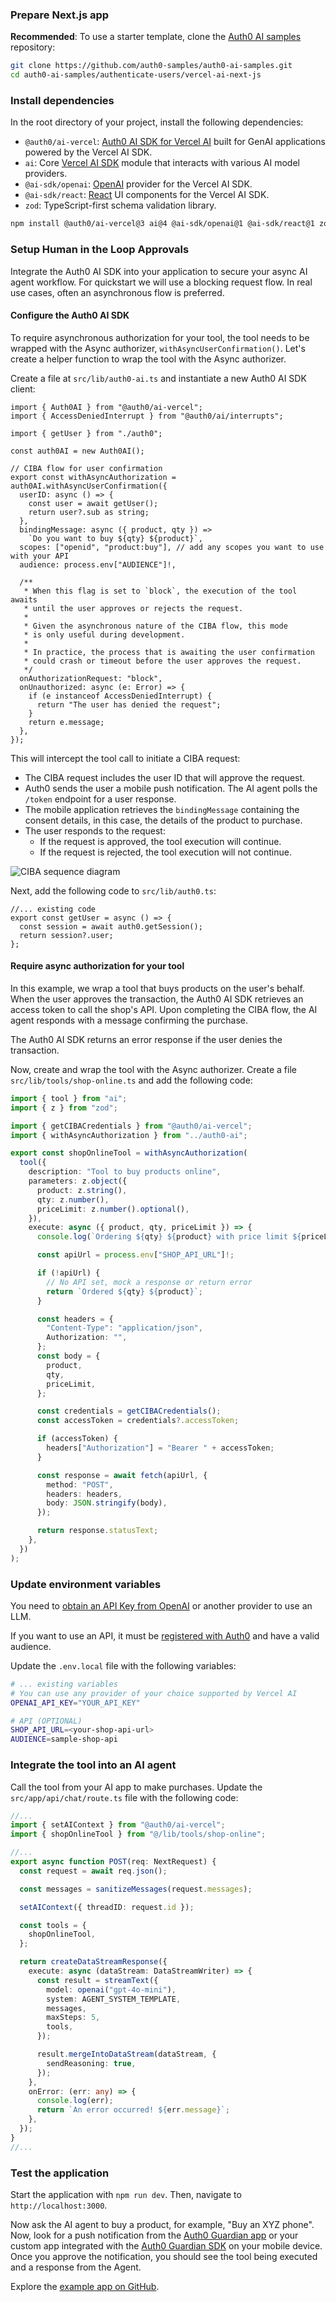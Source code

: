 ### Prepare Next.js app

**Recommended**: To use a starter template, clone the [Auth0 AI samples](https://github.com/auth0-samples/auth0-ai-samples) repository:

```bash
git clone https://github.com/auth0-samples/auth0-ai-samples.git
cd auth0-ai-samples/authenticate-users/vercel-ai-next-js
```

### Install dependencies

In the root directory of your project, install the following dependencies:

- `@auth0/ai-vercel`: [Auth0 AI SDK for Vercel AI](https://github.com/auth0-lab/auth0-ai-js/tree/main/packages/ai-vercel) built for GenAI applications powered by the Vercel AI SDK.
- `ai`: Core [Vercel AI SDK](https://sdk.vercel.ai/docs) module that interacts with various AI model providers.
- `@ai-sdk/openai`: [OpenAI](https://sdk.vercel.ai/providers/ai-sdk-providers/openai) provider for the Vercel AI SDK.
- `@ai-sdk/react`: [React](https://react.dev/) UI components for the Vercel AI SDK.
- `zod`: TypeScript-first schema validation library.

```bash
npm install @auth0/ai-vercel@3 ai@4 @ai-sdk/openai@1 @ai-sdk/react@1 zod@3
```

### Setup Human in the Loop Approvals

Integrate the Auth0 AI SDK into your application to secure your async AI agent workflow. For quickstart we will use a blocking request flow. In real use cases, often an asynchronous flow is preferred.

#### Configure the Auth0 AI SDK

To require asynchronous authorization for your tool, the tool needs to be wrapped with the Async authorizer, `withAsyncUserConfirmation()`. Let's create a helper function to wrap the tool with the Async authorizer.

Create a file at `src/lib/auth0-ai.ts` and instantiate a new Auth0 AI SDK client:

```tsx src/lib/auth0-ai.ts lines
import { Auth0AI } from "@auth0/ai-vercel";
import { AccessDeniedInterrupt } from "@auth0/ai/interrupts";

import { getUser } from "./auth0";

const auth0AI = new Auth0AI();

// CIBA flow for user confirmation
export const withAsyncAuthorization = auth0AI.withAsyncUserConfirmation({
  userID: async () => {
    const user = await getUser();
    return user?.sub as string;
  },
  bindingMessage: async ({ product, qty }) =>
    `Do you want to buy ${qty} ${product}`,
  scopes: ["openid", "product:buy"], // add any scopes you want to use with your API
  audience: process.env["AUDIENCE"]!,

  /**
   * When this flag is set to `block`, the execution of the tool awaits
   * until the user approves or rejects the request.
   *
   * Given the asynchronous nature of the CIBA flow, this mode
   * is only useful during development.
   *
   * In practice, the process that is awaiting the user confirmation
   * could crash or timeout before the user approves the request.
   */
  onAuthorizationRequest: "block",
  onUnauthorized: async (e: Error) => {
    if (e instanceof AccessDeniedInterrupt) {
      return "The user has denied the request";
    }
    return e.message;
  },
});
```

This will intercept the tool call to initiate a CIBA request:

- The CIBA request includes the user ID that will approve the request.
- Auth0 sends the user a mobile push notification. The AI agent polls the `/token` endpoint for a user response.
- The mobile application retrieves the `bindingMessage` containing the consent details, in this case, the details of the product to purchase.
- The user responds to the request:
  - If the request is approved, the tool execution will continue.
  - If the request is rejected, the tool execution will not continue.

<Frame>
  <img src="/img/async_auth_diagram.png" alt="CIBA sequence diagram" />
</Frame>

Next, add the following code to `src/lib/auth0.ts`:

```tsx src/lib/auth0.ts lines highlight={2-5}
//... existing code
export const getUser = async () => {
  const session = await auth0.getSession();
  return session?.user;
};
```

#### Require async authorization for your tool

In this example, we wrap a tool that buys products on the user's behalf. When the user approves the transaction, the Auth0 AI SDK retrieves an access token to call the shop's API. Upon completing the CIBA flow, the AI agent responds with a message confirming the purchase.

The Auth0 AI SDK returns an error response if the user denies the transaction.

Now, create and wrap the tool with the Async authorizer. Create a file `src/lib/tools/shop-online.ts` and add the following code:

```ts src/lib/tools/shop-online.ts lines
import { tool } from "ai";
import { z } from "zod";

import { getCIBACredentials } from "@auth0/ai-vercel";
import { withAsyncAuthorization } from "../auth0-ai";

export const shopOnlineTool = withAsyncAuthorization(
  tool({
    description: "Tool to buy products online",
    parameters: z.object({
      product: z.string(),
      qty: z.number(),
      priceLimit: z.number().optional(),
    }),
    execute: async ({ product, qty, priceLimit }) => {
      console.log(`Ordering ${qty} ${product} with price limit ${priceLimit}`);

      const apiUrl = process.env["SHOP_API_URL"]!;

      if (!apiUrl) {
        // No API set, mock a response or return error
        return `Ordered ${qty} ${product}`;
      }

      const headers = {
        "Content-Type": "application/json",
        Authorization: "",
      };
      const body = {
        product,
        qty,
        priceLimit,
      };

      const credentials = getCIBACredentials();
      const accessToken = credentials?.accessToken;

      if (accessToken) {
        headers["Authorization"] = "Bearer " + accessToken;
      }

      const response = await fetch(apiUrl, {
        method: "POST",
        headers: headers,
        body: JSON.stringify(body),
      });

      return response.statusText;
    },
  })
);
```

### Update environment variables

You need to [obtain an API Key from OpenAI](https://platform.openai.com/api-keys) or another provider to use an LLM.

If you want to use an API, it must be [registered with Auth0](https://auth0.com/docs/get-started/apis) and have a valid audience.

Update the `.env.local` file with the following variables:

```bash .env.local
# ... existing variables
# You can use any provider of your choice supported by Vercel AI
OPENAI_API_KEY="YOUR_API_KEY"

# API (OPTIONAL)
SHOP_API_URL=<your-shop-api-url>
AUDIENCE=sample-shop-api
```

### Integrate the tool into an AI agent

Call the tool from your AI app to make purchases. Update the `src/app/api/chat/route.ts` file with the following code:

```ts src/app/api/chat/route.ts lines highlight={2,3,11,14}
//...
import { setAIContext } from "@auth0/ai-vercel";
import { shopOnlineTool } from "@/lib/tools/shop-online";

//...
export async function POST(req: NextRequest) {
  const request = await req.json();

  const messages = sanitizeMessages(request.messages);

  setAIContext({ threadID: request.id });

  const tools = {
    shopOnlineTool,
  };

  return createDataStreamResponse({
    execute: async (dataStream: DataStreamWriter) => {
      const result = streamText({
        model: openai("gpt-4o-mini"),
        system: AGENT_SYSTEM_TEMPLATE,
        messages,
        maxSteps: 5,
        tools,
      });

      result.mergeIntoDataStream(dataStream, {
        sendReasoning: true,
      });
    },
    onError: (err: any) => {
      console.log(err);
      return `An error occurred! ${err.message}`;
    },
  });
}
//...
```

### Test the application

Start the application with `npm run dev`. Then, navigate to `http://localhost:3000`.

Now ask the AI agent to buy a product, for example, "Buy an XYZ phone". Now, look for a push notification from the [Auth0 Guardian app](https://auth0.com/docs/mfa/auth0-guardian/user-enrollment) or your custom app integrated with the [Auth0 Guardian SDK](https://auth0.com/docs/secure/multi-factor-authentication/auth0-guardian) on your mobile device. Once you approve the notification, you should see the tool being executed and a response from the Agent.

Explore the [example app on GitHub](https://github.com/auth0-samples/auth0-ai-samples/tree/main/async-authorization/vercel-ai-next-js).
